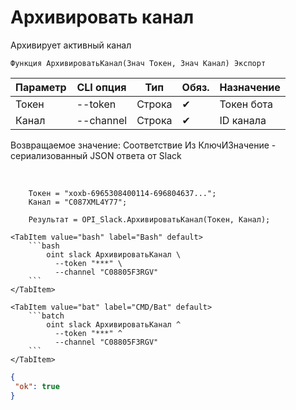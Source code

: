 ﻿---
sidebar_position: 4
---


# Архивировать канал
 Архивирует активный канал



`Функция АрхивироватьКанал(Знач Токен, Знач Канал) Экспорт`

  | Параметр | CLI опция | Тип | Обяз. | Назначение |
  |-|-|-|-|-|
  | Токен | --token | Строка | &#x2714; | Токен бота |
  | Канал | --channel | Строка | &#x2714; | ID канала |

  
  Возвращаемое значение:   Соответствие Из КлючИЗначение - сериализованный JSON ответа от Slack

<br/>




```bsl title="Пример использования для 1С:Предприятие/OneScript"
    Токен = "xoxb-6965308400114-696804637...";
    Канал = "C087XML4Y77";

    Результат = OPI_Slack.АрхивироватьКанал(Токен, Канал);
```
    

 <Tabs>
  
    <TabItem value="bash" label="Bash" default>
        ```bash
            oint slack АрхивироватьКанал \
              --token "***" \
              --channel "C08805F3RGV"
        ```
    </TabItem>
  
    <TabItem value="bat" label="CMD/Bat" default>
        ```batch
            oint slack АрхивироватьКанал ^
              --token "***" ^
              --channel "C08805F3RGV"
        ```
    </TabItem>
</Tabs>


```json title="Результат"
{
 "ok": true
}
```

